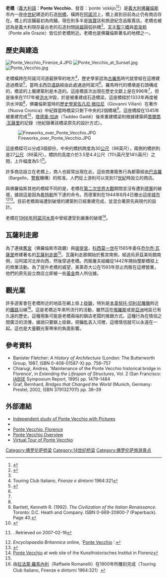 {{Infobox Bridge
|bridge_name   = 老橋
|image         = Ponte Vecchio visto dal ponte di Santa Trinita.jpg
|caption       = 老橋的西部立面
|official_name = 
|carries       = 目前為一座步行橋樑 
|crosses       = [[阿諾河|阿諾河]]
|locale        = [[義大利|義大利]][[佛羅倫斯|佛羅倫斯]]
|maint         = 
|id            = 
|design        = 多孔閉肩圓弧石拱橋
|mainspan      = 30米
|length        = 
|width         = 
|height        = 
|load          = 
|clearance     = 
|below         = 
|traffic       = 
|begin         = 
|complete      =  1345年
|open          = 
|closed        =
|toll          = 
|map_cue       = 
|map_image     = 
|map_text      = 
|map_width     = 
|coordinates   = {{Coord|43|46|4.76|N|11|15|11.49|E|type:landmark|display=inline,title}}
|lat           = 
|long          = 
}}

'''老橋'''（[[義大利語|義大利語]]：'''Ponte Vecchio'''、發音：ˈponte ˈvɛkkjo<ref name=pv>{{cite book | year=2007 | title=Ponte Vecchio | publisher=Encyclopædia Britannica}}</ref><ref>{{cite web | url=http://www.dizionario.rai.it/poplemma.aspx?lid=29221&r=973 | title=Dizionario d'ortografia e di pronunzia | publisher=Rai | language=it | accessdate=2010-02-24 | archive-date=2017-10-11 | archive-url=https://web.archive.org/web/20171011131209/http://www.dizionario.rai.it/poplemma.aspx?lid=29221&r=973 | dead-url=no }}</ref>）是[[義大利|義大利]][[佛羅倫斯|佛羅倫斯]]市內一座[[中世紀|中世紀]]建造的石造[[拱橋|拱橋]]，橫跨在[[阿諾河|阿諾河]]上，橋上直到目前為止仍有商店存在。橋上的店鋪最初為肉鋪，現在則多半是[[珠寶|珠寶]]店和旅遊紀念品販賣店。老橋也被認為是義大利現存最古老的石造封閉[[拱肩|拱肩]]圓弧拱橋<ref name=pv/>。[[天主聖三橋|天主聖三橋]]與[[恩宠桥|恩宠桥]]（Ponte alle Grazie）皆位於老橋附近。老橋也是佛羅倫斯著名的地標之一。

==歷史與建造==
[[File:Ponte_Vecchio_Firenze_4.JPG|thumb]]
[[Image:Ponte_Vecchio_at_Sunset.jpg|thumb]]
[[File:Ponte_Vecchio.jpg|thumb]]

老橋橫跨在阿諾河河道最狹窄的地方<ref name="tci">Touring Club Italiano, ''Firenze e dintorni'' 1964:321</ref>，歷史學家認為[[古羅馬|古羅馬]]時代就曾經在這裡建造過橋梁<ref name=arch>{{cite book | first=Guido | last=Zucconi | year= 1995| title=Florence: An Architectural Guide | publisher=Arsenale Editrice srl | location=San Giovanni Lupatoto, Vr, Italy | isbn=88-7743-147-4}}</ref>，當時[[卡西亞道路|卡西亞道路]]經由此處通過阿諾河<ref name="tci"/>。羅馬時代的橋墩是石頭構成的，橋梁的上層建築則是木造的。這座橋首次出現在歷史文獻上是在996年<ref name="tci"/>，但是後來在1117年被[[洪水|洪水]]沖毀，於是被重建成石造橋梁。這座橋樑於1333年再度被洪水沖毀<ref name=arch/>，佛羅倫斯當時的[[歷史學家|歷史學家]][[佐凡尼·微拉尼|佐凡尼·微拉尼]]（Giovanni Villani）在著作《Nuova Cronica》中紀錄當時橋梁只剩下中央的2個橋墩<ref>Bartlett, Kenneth R. (1992). ''The Civilization of the Italian Renaissance''. Toronto: D.C. Heath and Company. ISBN 0-669-20900-7 (Paperback). Page 40.</ref>。這座橋樑在1345年被重建完成<ref>{{cite book | first=Michele G | last=Melaragno | year=1998 | title=Preliminary Design of Bridges for Architects and Engineers | publisher=Marcel Dekker | isbn=0824701844 | pages=3}}</ref>，[[塔德奧·加迪|塔德奧·加迪]]（Taddeo Gaddi）後來重建橋梁則根據建築師[[喬爾喬·瓦薩里|喬爾喬·瓦薩里]]的記錄（他紀錄著該橋梁原先的設計方式）。

[[File:Fireworks_over_Ponte_Vecchio.JPG|thumb]]

這座橋樑可以分成3個部份，中央的橋拱跨度為30[[公尺|公尺]]（98英尺），兩側的橋拱則是27[[公尺|公尺]]（88英尺）。橋拱的高度介於3.5至4.4公尺（11½英尺至14½英尺）之間，上升幅度為5:1<ref name="structurae">{{Structurae|id=s0000472|title=Ponte Vecchio}}. Retrieved on 2007-02-16</ref>。

許多商店設立在老橋上，商人也經常出現在此，這些商業販售行為都需經由[[巴吉羅|巴吉羅]]（Bargello，[[警察|警察]]機構）的核准。人們從上游則可以見到17[[世紀|世紀]]時設立的商店。

與佛羅倫斯其他的橋樑不同的是，老橋在[[第二次世界大戰|第二次世界大戰]]期間並沒有遭到[[德軍|德軍]]的破壞，據說這是因為[[希特勒|希特勒]]所下達的命令。而德軍則在1944年8月4日撤出這座[[城市|城市]]<ref>''Encyclopaedia Britannica'' online, '[http://www.britannica.com/EBchecked/topic/469701/Ponte-Vecchio Ponte Vecchio] {{Wayback|url=http://www.britannica.com/EBchecked/topic/469701/Ponte-Vecchio |date=20150504145746 }}'.</ref><ref>{{cite book | first=Gene | last=Brucker | year=1983 | title=Renaissance Florence | url=https://archive.org/details/renaissanceflore0000bruc | publisher=University of California Press | isbn=0520046951 | pages=[https://archive.org/details/renaissanceflore0000bruc/page/8 8]}}</ref>。目前老橋兩端遭到破壞的建築則已經重建完成，並混合著原先與現代的設計。

老橋在[[1966年阿諾河水患|1966年阿諾河水患]]中曾經遭受到嚴重的破壞<ref>[http://expo.khi.fi.it/gallery/the-flood-of-1966/impressions-of-the-city/ponte-vecchio Ponte Vecchio] {{Wayback|url=http://expo.khi.fi.it/gallery/the-flood-of-1966/impressions-of-the-city/ponte-vecchio |date=20131215072304 }} at web site of the Kunsthistorisches Institut in Florenz</ref>。

==瓦薩利走廊==
為了連接[[舊宮|舊宮]]（佛羅倫斯市政廳）與[[彼提宮|彼提宮]]，[[科西莫一世|科西莫一世]]在1565年委任[[乔尔乔·瓦薩里|乔尔乔·瓦薩里]]修建著名的[[瓦薩利走廊|瓦薩利走廊]]<ref name=arch/>。瓦薩利走廊開始於舊宮南側，經過烏菲茲美術館南側，沿阿諾河北岸向西，然後穿過老橋。肉販屠夫組織從1442年開始壟斷橋樑上的商業活動。為了提升老橋的威望，美第奇大公在1593年禁止肉販在這裡營業，他們的原先設立商店立即被一些[[黃金|黃金]]商人所佔據。

==觀光業==
許多遊客會在老橋附近的地區在網上掛上[[掛鎖|掛鎖]]，特別是[[本韋努托·切利尼|本韋努托·切利尼]][[雕像|雕像]]附近的[[鐵路|鐵路]]沿線<ref>由[[拉法萊·羅馬內利|拉法萊·羅馬內利]]（Raffaele Romanelli）在1900年所雕刻完成（Touring Club Italiano, Firenze e dintorni 1964:321）</ref>。這是老橋近年來所流行的活動，雖然這在[[俄羅斯|俄羅斯]]或是[[亞洲|亞洲]]地區已有久遠的歷史。這種現象可能是老橋兩端的鎖店老闆的推銷方式。這種行為在情侶之間廣泛的流傳，據說只要鎖上掛鎖，把鑰匙丟入河裡，這樣情侶就可以永遠在一起。這也是大量觀光客帶來的負面影響。

{{wide image|Ponte Vecchio panorama.jpg|800px|<center>老橋的全景</center>}}

==參考資料==
{{Reflist|2}}

*Banister Fletcher: ''A History of Architecture'' (London: The Butterworth Group, 1987, ISBN 0-408-01587-X) pp. 756–757
*Chiarugi, Andrea, 'Maintenance of the Ponte Vecchio historical bridge in Florence', in ''Extending the Lifespan of Structures'', Vol. 2 (San Francisco: [https://web.archive.org/web/20190123010143/http://www.iabse.org/ IABSE] Symposium Report, 1995) pp. 1479–1484
*Graf, Bernhard, ''Bridges that Changed the World'' (Munich, Germany: Prestel, 2002, ISBN 3791327011) pp. 38–39

==外部連結==
{{Commons}}
* [http://www.hotels-rome-italy-hotels.com/florence/ponte-vecchio/ Independent study of Ponte Vecchio with Pictures] {{Wayback|url=http://www.hotels-rome-italy-hotels.com/florence/ponte-vecchio/ |date=20160917184824 }}
* {{structurae|id=20000472|title=Ponte Vecchio}}
* [https://web.archive.org/web/20070928024804/http://numberonestars.com/travel/ponte_vecchio_florence.htm Ponte Vecchio, Florence]
* [http://www.travel-to-florence.com/Ponte-Vecchio.html Ponte Vecchio Overview] {{Wayback|url=http://www.travel-to-florence.com/Ponte-Vecchio.html |date=20210414033726 }}
* [http://www.florence-guide.it/en/images/virtual-tour/ponte-vecchio Virtual Tour of Ponte Vecchio] {{Wayback|url=http://www.florence-guide.it/en/images/virtual-tour/ponte-vecchio |date=20111230101444 }}

{{佛罗伦萨地标}}

[[Category:佛罗伦萨桥梁|Category:佛罗伦萨桥梁]]
[[Category:14世纪桥梁|Category:14世纪桥梁]]
[[Category:佛罗伦萨旅游景点|Category:佛罗伦萨旅游景点]]